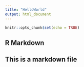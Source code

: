 ---
title: "HelloWorld"
output: html_document
---

```{r setup, include=FALSE}
knitr::opts_chunk$set(echo = TRUE)
```

## R Markdown

  

## This is a markdown file
